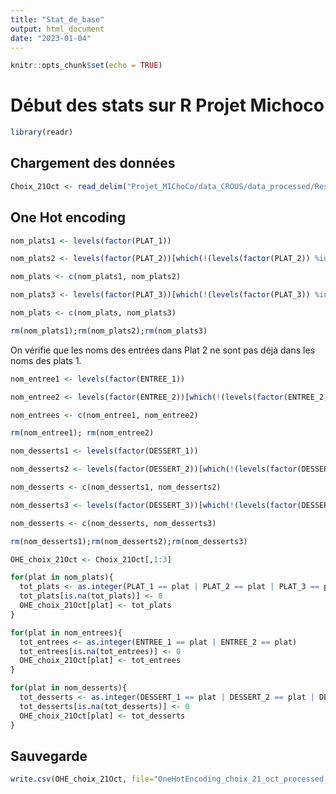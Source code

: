 ```yaml
---
title: "Stat_de_base"
output: html_document
date: "2023-01-04"
---
```


```r
knitr::opts_chunk$set(echo = TRUE)
```

# Début des stats sur R Projet Michoco

```r
library(readr)
```


## Chargement des données

```r
Choix_21Oct <- read_delim("Projet_MIChoCo/data_CROUS/data_processed/Resultats_choix_21_octobre_processed.csv", delim = ";", escape_double = FALSE, trim_ws = TRUE, show_col_types = FALSE)
```

## One Hot encoding 

```r
nom_plats1 <- levels(factor(PLAT_1))

nom_plats2 <- levels(factor(PLAT_2))[which(!(levels(factor(PLAT_2)) %in% nom_plats1))]

nom_plats <- c(nom_plats1, nom_plats2)

nom_plats3 <- levels(factor(PLAT_3))[which(!(levels(factor(PLAT_3)) %in% nom_plats))]

nom_plats <- c(nom_plats, nom_plats3)

rm(nom_plats1);rm(nom_plats2);rm(nom_plats3)
```

On vérifie que les noms des entrées dans Plat 2 ne sont pas déjà dans les noms des plats 1.

```r
nom_entree1 <- levels(factor(ENTREE_1))

nom_entree2 <- levels(factor(ENTREE_2))[which(!(levels(factor(ENTREE_2)) %in% nom_entree1))]

nom_entrees <- c(nom_entree1, nom_entree2)

rm(nom_entree1); rm(nom_entree2)
```

```r
nom_desserts1 <- levels(factor(DESSERT_1))

nom_desserts2 <- levels(factor(DESSERT_2))[which(!(levels(factor(DESSERT_2)) %in% nom_desserts1))]

nom_desserts <- c(nom_desserts1, nom_desserts2)

nom_desserts3 <- levels(factor(DESSERT_3))[which(!(levels(factor(DESSERT_3)) %in% nom_desserts))]

nom_desserts <- c(nom_desserts, nom_desserts3)

rm(nom_desserts1);rm(nom_desserts2);rm(nom_desserts3)
```


```r
OHE_choix_21Oct <- Choix_21Oct[,1:3]
```

```r
for(plat in nom_plats){
  tot_plats <- as.integer(PLAT_1 == plat | PLAT_2 == plat | PLAT_3 == plat)
  tot_plats[is.na(tot_plats)] <- 0
  OHE_choix_21Oct[plat] <- tot_plats
}
```

```r
for(plat in nom_entrees){
  tot_entrees <- as.integer(ENTREE_1 == plat | ENTREE_2 == plat)
  tot_entrees[is.na(tot_entrees)] <- 0
  OHE_choix_21Oct[plat] <- tot_entrees
}
```

```r
for(plat in nom_desserts){
  tot_desserts <- as.integer(DESSERT_1 == plat | DESSERT_2 == plat | DESSERT_3 == plat)
  tot_desserts[is.na(tot_desserts)] <- 0
  OHE_choix_21Oct[plat] <- tot_desserts
}
```

## Sauvegarde

```r
write.csv(OHE_choix_21Oct, file="OneHotEncoding_choix_21_oct_processed.csv")
```



